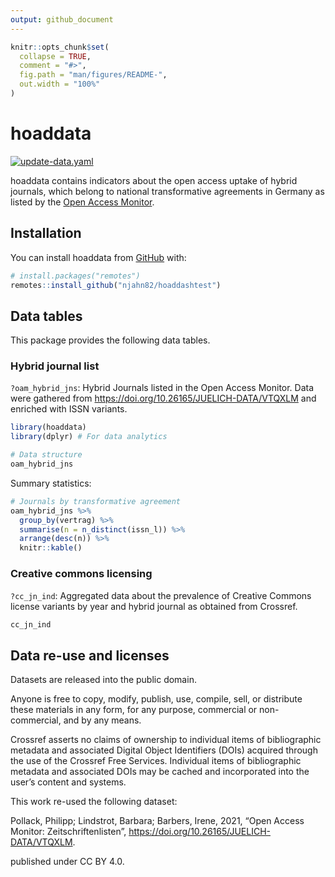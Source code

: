 ```yaml
---
output: github_document
---
```


<!-- README.md is generated from README.Rmd. Please edit that file -->

```r
knitr::opts_chunk$set(
  collapse = TRUE,
  comment = "#>",
  fig.path = "man/figures/README-",
  out.width = "100%"
)
```

# hoaddata

<!-- badges: start -->
[![update-data.yaml](https://github.com/njahn82/hoaddashtest/actions/workflows/update-data.yaml/badge.svg)](https://github.com/njahn82/hoaddashtest/actions/workflows/update-data.yaml)

<!-- badges: end -->

hoaddata contains indicators about the open access uptake of
hybrid journals, which belong to national transformative agreements in Germany
as listed by the 
[Open Access Monitor](https://open-access-monitor.de/#/publications).

## Installation

You can install hoaddata from [GitHub](https://github.com/) with:

``` r
# install.packages("remotes")
remotes::install_github("njahn82/hoaddashtest")
```

## Data tables

This package provides the following data tables.

### Hybrid journal list

`?oam_hybrid_jns`: Hybrid Journals listed in the Open Access Monitor. Data were 
gathered from <https://doi.org/10.26165/JUELICH-DATA/VTQXLM> and enriched with
ISSN variants.

```r
library(hoaddata)
library(dplyr) # For data analytics

# Data structure
oam_hybrid_jns
```

Summary statistics:

```r
# Journals by transformative agreement
oam_hybrid_jns %>%
  group_by(vertrag) %>%
  summarise(n = n_distinct(issn_l)) %>%
  arrange(desc(n)) %>%
  knitr::kable()
```

### Creative commons licensing 

`?cc_jn_ind`: Aggregated data about the prevalence of Creative Commons 
license variants by year and hybrid journal as obtained from Crossref.

```r
cc_jn_ind
```


## Data re-use and licenses

Datasets are released into the public domain.

Anyone is free to copy, modify, publish, use, compile, sell, or distribute these materials in any form, for any purpose, commercial or non-commercial, and by any means.

Crossref asserts no claims of ownership to individual items of bibliographic metadata and associated Digital Object Identifiers (DOIs) acquired through the use of the Crossref Free Services. Individual items of bibliographic metadata and associated DOIs may be cached and incorporated into the user's content and systems.

This work re-used the following dataset: 

Pollack, Philipp; Lindstrot, Barbara; Barbers, Irene, 2021, "Open Access Monitor: Zeitschriftenlisten", <https://doi.org/10.26165/JUELICH-DATA/VTQXLM>.

published under CC BY 4.0.
